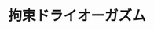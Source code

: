 ---
artistId: "Funa"
title: "拘束ドライオーガズム"
description: "pixivリクエストより性的な拷問でドライでイカされた後というシチュエーションでベルクー〇を描かせて頂きました！"
thumbnail: "https://ik.imagekit.io/dgfwhfvkn/kemono/Funa/3279652/%E6%8B%98%E6%9D%9F%E3%83%89%E3%83%A9%E3%82%A4%E3%82%AA%E3%83%BC%E3%82%AC%E3%82%BA%E3%83%A0%20(3)_Bw7dceUMQ.avif?updatedAt=1737711217180"
images:
  - url: "https://ik.imagekit.io/dgfwhfvkn/kemono/Funa/3279652/%E6%8B%98%E6%9D%9F%E3%83%89%E3%83%A9%E3%82%A4%E3%82%AA%E3%83%BC%E3%82%AC%E3%82%BA%E3%83%A0%20(3)_Bw7dceUMQ.avif?updatedAt=1737711217180"
    isNSFW: false
  - url: "https://ik.imagekit.io/dgfwhfvkn/kemono/Funa/3279652/%E6%8B%98%E6%9D%9F%E3%83%89%E3%83%A9%E3%82%A4%E3%82%AA%E3%83%BC%E3%82%AC%E3%82%BA%E3%83%A0%20(1)_3X4JBrFcp.avif?updatedAt=1737711217213"
    isNSFW: false
  - url: "https://ik.imagekit.io/dgfwhfvkn/kemono/Funa/3279652/%E6%8B%98%E6%9D%9F%E3%83%89%E3%83%A9%E3%82%A4%E3%82%AA%E3%83%BC%E3%82%AC%E3%82%BA%E3%83%A0%20(2)_3PPP11j70.avif?updatedAt=1737711217149"
    isNSFW: true
platform: "Fanbox"
publishDate: "2022-01-16"
updateDate: "2023-04-16"
isNSFW: true
tier: "エクストラプラン"
---